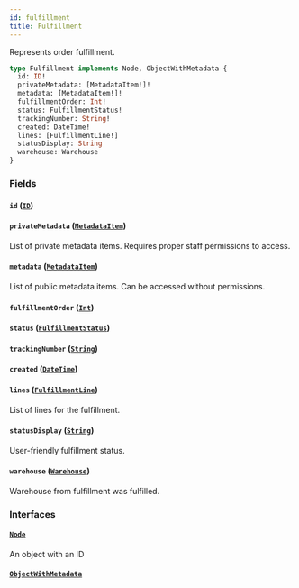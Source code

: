 ```yaml
---
id: fulfillment
title: Fulfillment
---
```



Represents order fulfillment.

```graphql
type Fulfillment implements Node, ObjectWithMetadata {
  id: ID!
  privateMetadata: [MetadataItem!]!
  metadata: [MetadataItem!]!
  fulfillmentOrder: Int!
  status: FulfillmentStatus!
  trackingNumber: String!
  created: DateTime!
  lines: [FulfillmentLine!]
  statusDisplay: String
  warehouse: Warehouse
}
```


### Fields

#### `id` ([`ID`](../../../developer/api-reference/scalars/id))




#### `privateMetadata` ([`MetadataItem`](../../../developer/api-reference/objects/metadata-item))

List of private metadata items. Requires proper staff permissions to access.


#### `metadata` ([`MetadataItem`](../../../developer/api-reference/objects/metadata-item))

List of public metadata items. Can be accessed without permissions.


#### `fulfillmentOrder` ([`Int`](../../../developer/api-reference/scalars/int))




#### `status` ([`FulfillmentStatus`](../../../developer/api-reference/enums/fulfillment-status))




#### `trackingNumber` ([`String`](../../../developer/api-reference/scalars/string))




#### `created` ([`DateTime`](../../../developer/api-reference/scalars/date-time))




#### `lines` ([`FulfillmentLine`](../../../developer/api-reference/objects/fulfillment-line))

List of lines for the fulfillment.


#### `statusDisplay` ([`String`](../../../developer/api-reference/scalars/string))

User-friendly fulfillment status.


#### `warehouse` ([`Warehouse`](../../../developer/api-reference/objects/warehouse))

Warehouse from fulfillment was fulfilled.


### Interfaces

#### [`Node`](../../../developer/api-reference/interfaces/node) 

An object with an ID


#### [`ObjectWithMetadata`](../../../developer/api-reference/interfaces/object-with-metadata) 






